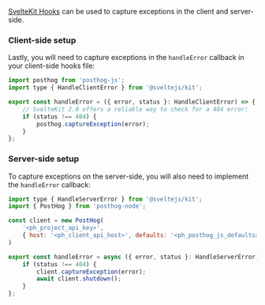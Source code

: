[SvelteKit Hooks](https://svelte.dev/docs/kit/hooks) can be used to capture exceptions in the client and server-side.

### Client-side setup


<SvelteInstallClient />

Lastly, you will need to capture exceptions in the `handleError` callback in your client-side hooks file:

```js file=src/hooks.client.js
import posthog from 'posthog-js';
import type { HandleClientError } from '@sveltejs/kit';

export const handleError = ({ error, status }: HandleClientError) => {
    // SvelteKit 2.0 offers a reliable way to check for a 404 error:
    if (status !== 404) {
        posthog.captureException(error);
    }
};
```

### Server-side setup


<SvelteInstallServer />

To capture exceptions on the server-side, you will also need to implement the `handleError` callback:

```js file=src/hooks.server.ts
import type { HandleServerError } from '@sveltejs/kit';
import { PostHog } from 'posthog-node';

const client = new PostHog(
    '<ph_project_api_key>',
    { host: '<ph_client_api_host>', defaults: '<ph_posthog_js_defaults>' }
)

export const handleError = async ({ error, status }: HandleServerError) => {
    if (status !== 404) {
        client.captureException(error);
        await client.shutdown();
    }
};
```
